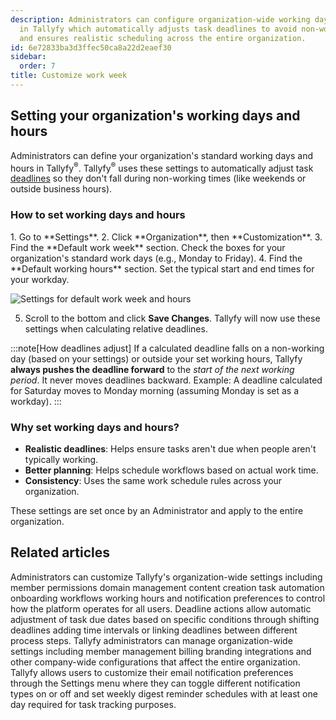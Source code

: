 ```yaml
---
description: Administrators can configure organization-wide working days and hours
  in Tallyfy which automatically adjusts task deadlines to avoid non-working periods
  and ensures realistic scheduling across the entire organization.
id: 6e72833ba3d3ffec50ca8a22d2eaef30
sidebar:
  order: 7
title: Customize work week
---
```



## Setting your organization's working days and hours

Administrators can define your organization's standard working days and hours in Tallyfy<sup>®</sup>. Tallyfy<sup>®</sup> uses these settings to automatically adjust task [deadlines](/products/pro/tracking-and-tasks/tasks/) so they don't fall during non-working times (like weekends or outside business hours).

### How to set working days and hours

<Steps>
1. Go to **Settings**.
2. Click **Organization**, then **Customization**.
3. Find the **Default work week** section. Check the boxes for your organization's standard work days (e.g., Monday to Friday).
4. Find the **Default working hours** section. Set the typical start and end times for your workday.

   ![Settings for default work week and hours](https://screenshots.tallyfy.com/tallyfy%2Fpro%2Fdesktop-light-change-workweek.png)

5. Scroll to the bottom and click **Save Changes**. Tallyfy will now use these settings when calculating relative deadlines.
</Steps>

:::note[How deadlines adjust]
If a calculated deadline falls on a non-working day (based on your settings) or outside your set working hours, Tallyfy **always pushes the deadline forward** to the *start of the next working period*. It never moves deadlines backward.
Example: A deadline calculated for Saturday moves to Monday morning (assuming Monday is set as a workday).
:::

### Why set working days and hours?

*   **Realistic deadlines**: Helps ensure tasks aren't due when people aren't typically working.
*   **Better planning**: Helps schedule workflows based on actual work time.
*   **Consistency**: Uses the same work schedule rules across your organization.

These settings are set once by an Administrator and apply to the entire organization.


## Related articles
<CardGrid>
<LinkTitleCard header="<b>Org Settings > Organization customization settings</b>" href="/products/pro/settings/org-settings/organization-customization-settings/" > Administrators can customize Tallyfy's organization-wide settings including member permissions domain management content creation task automation onboarding workflows working hours and notification preferences to control how the platform operates for all users. </LinkTitleCard>
<LinkTitleCard header="<b>Actions > Automate deadline shifts on tasks</b>" href="/products/pro/documenting/templates/automations/actions/deadline-actions/" > Deadline actions allow automatic adjustment of task due dates based on specific conditions through shifting deadlines adding time intervals or linking deadlines between different process steps. </LinkTitleCard>
<LinkTitleCard header="<b>Settings > Organization settings</b>" href="/products/pro/settings/org-settings/" > Tallyfy administrators can manage organization-wide settings including member management billing branding integrations and other company-wide configurations that affect the entire organization. </LinkTitleCard>
<LinkTitleCard header="<b>Personal Settings > Manage email notifications</b>" href="/products/pro/settings/personal-settings/how-can-i-manage-email-notifications-in-tallyfy/" > Tallyfy allows users to customize their email notification preferences through the Settings menu where they can toggle different notification types on or off and set weekly digest reminder schedules with at least one day required for task tracking purposes. </LinkTitleCard>
</CardGrid>